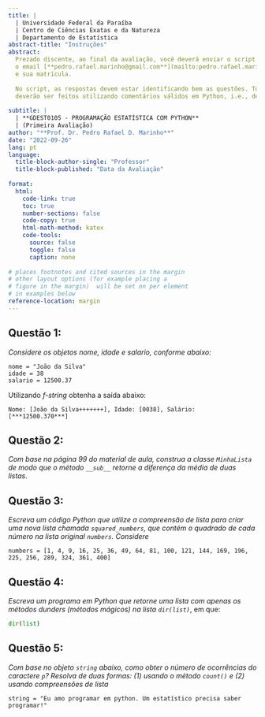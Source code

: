 ```yaml
---
title: |
  | Universidade Federal da Paraíba
  | Centro de Ciências Exatas e da Natureza
  | Departamento de Estatística
abstract-title: "Instruções"
abstract: 
  Prezado discente, ao final da avaliação, você deverá enviar o script Python para o
  o email [**pedro.rafael.marinho@gmail.com**](mailto:pedro.rafael.mariho@gmail.com). No título do email deverá constar o seu nome
  e sua matrícula. 
  
  No script, as respostas devem estar identificando bem as questões. Todos os comentários
  deverão ser feitos utilizando comentários válidos em Python, i.e., deverão utilizar `#`. 
  
subtitle: |
  | **GDEST0105 - PROGRAMAÇÃO ESTATÍSTICA COM PYTHON**
  | (Primeira Avaliação)
author: "**Prof. Dr. Pedro Rafael D. Marinho**"
date: "2022-09-26"
lang: pt
language: 
  title-block-author-single: "Professor"
  title-block-published: "Data da Avaliação"
  
format:
  html:
    code-link: true
    toc: true
    number-sections: false
    code-copy: true
    html-math-method: katex
    code-tools:
      source: false
      toggle: false
      caption: none
    
# places footnotes and cited sources in the margin
# other layout options (for example placing a 
# figure in the margin)  will be set on per element
# in examples below
reference-location: margin
---
```


<!-- ::: callout-note -->
<!-- # Algumas observações importantes -->

<!-- \ -->
<!-- As soluções que fiz usam unica e exclusivamente conceitos de estruturas de dados de R e funções que encontram-se nos slides. Por motivos óbvios, isso em nada impede que você escolha em utilizar outros conceitos que foram ministrados em sala de aula.\ -->
<!-- \ -->
<!-- Além disso, as soluções que fiz não são as melhores soluções. Existe formas mais elegantes de resolver os problemas. Porém, a ideia aqui é utilizar os conceitos congruentes aos assuntos da primeira avaliação. -->

<!-- 1.  O operador `|>` (operador de pipe) que utilizo nas soluções não são condições necessárias para resolver as questões de prova. Onde tiver `obj |> funcao()` você poderá substituir por `funcao(obj)`; -->

<!-- 2.  A biblioteca `dplyr` que é carregada, por exemplo, na questão 5, onde sugiro que seja feito `library(dplyr)` não era objeto de estudo, i.e., você para resolver as questões não precisava conhecer **NADA** da `dplyr`. O uso dela, aqui, se deve unica e exclusivamente para carregar o conjunto de dados `starwars`. Porém, soluções que utilizaram o `dplyr` são aceitas, haja vista que falei sobre esse pacote em sala de aula; -->

<!-- 3.  Sugiro fortemente que estudem as soluções. -->
<!-- ::: -->

## Questão 1:

*Considere os objetos nome, idade e salario, conforme abaixo:*

```.python
nome = "João da Silva"
idade = 38
salario = 12500.37
```

Utilizando *f-string* obtenha a saída abaixo:

```.python
Nome: [João da Silva+++++++], Idade: [0038], Salário: [***12500.370***]
```

## Questão 2:

*Com base na página 99 do material de aula, construa a classe `MinhaLista` de modo que o método `__sub__` retorne a diferença da média de duas listas*.


## Questão 3:

*Escreva um código Python que utilize a compreensão de lista para criar uma nova lista chamada `squared_numbers`, que contém o quadrado de cada número na lista original `numbers`. Considere*

```.python
numbers = [1, 4, 9, 16, 25, 36, 49, 64, 81, 100, 121, 144, 169, 196, 225, 256, 289, 324, 361, 400]
```

## Questão 4:


*Escreva um programa em Python que retorne uma lista com apenas os métodos dunders (métodos mágicos) na lista `dir(list)`*, em que:

```python
dir(list)
```

## Questão 5:


*Com base no objeto `string` abaixo, como obter o número de ocorrências do caractere `p`? Resolva de duas formas: (1) usando o método `count()` e (2) usando compreensões de lista*

```.python
string = "Eu amo programar em python. Um estatístico precisa saber programar!"
```
